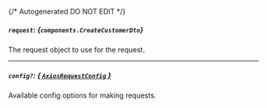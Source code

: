 {/* Autogenerated DO NOT EDIT  */}

##### `request`: *{`components.CreateCustomerDto`}*
The request object to use for the request.
<Collapsible openLabel={Labels.showProperties} closeLabel={Labels.hideProperties}>
    <CreateCustomerDto/>
</Collapsible>

---
##### `config?`: [*{ `AxiosRequestConfig` }*](https://axios-http.com/docs/req_config)
Available config options for making requests.


